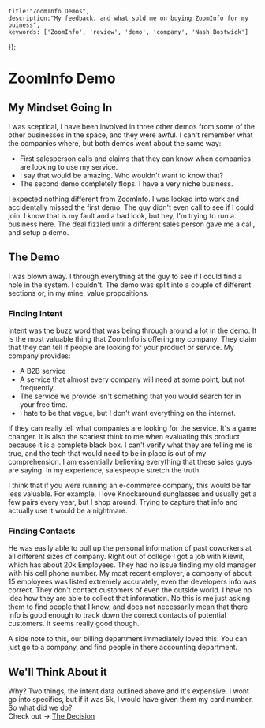 

    title:"ZoomInfo Demos",
    description:"My feedback, and what sold me on buying ZoomInfo for my buiness",
    keywords: ['ZoomInfo', 'review', 'demo', 'company', 'Nash Bostwick']
});

# ZoomInfo Demo

## My Mindset Going In
I was sceptical, I have been involved in three other demos from some of the other businesses in the space, and they were awful. I can't remember what the companies where, but both demos went about the same way:
* First salesperson calls and claims that they can know when companies are looking to use my service.
* I say that would be amazing. Who wouldn't want to know that?
* The second demo completely flops. I have a very niche business.


I expected nothing different from ZoomInfo. I was locked into work and accidentally missed the first demo, The guy didn't even call to see if I could join. I know that is my fault and a bad look, but hey, I'm trying to run a business here. The deal fizzled until a different sales person gave me a call, and setup a demo.

## The Demo
I was blown away. I through everything at the guy to see if I could find a hole in the system. I couldn't. The demo was split into a couple of different sections or, in my mine, value propositions.

### Finding Intent
Intent was the buzz word that was being through around a lot in the demo. It is the most valuable thing that ZoomInfo is offering my company. They claim that they can tell if people are looking for your product or service. My company provides:
* A B2B service
* A service that almost every company will need at some point, but not frequently.
* The service we provide isn't something that you would search for in your free time. 
* I hate to be that vague, but I don't want everything on the internet. 

 If they can really tell what companies are looking for the service. It's a game changer. It is also the scariest think to me when evaluating this product because it is a complete black box. I can't verify what they are telling me is true, and the tech that would need to be in place is out of my comprehension. I am essentially believing everything that these sales guys are saying. In my experience, salespeople stretch the truth.  

I think that if you were running an e-commerce company, this would be far less valuable. For example, I love Knockaround sunglasses and usually get a few pairs every year, but I shop around. Trying to capture that info and actually use it would be a nightmare. 

### Finding Contacts
He was easily able to pull up the personal information of past coworkers at all different sizes of company. Right out of college I got a job with Kiewit, which has about 20k Employees. They had no issue finding my old manager with his cell phone number. My most recent employer, a company of about 15 employees was listed extremely accurately, even the developers info was correct. They don't contact customers of even the outside world. I have no idea how they are able to collect that information. No this is me just asking them to find people that I know, and does not necessarily mean that there info is good enough to track down the correct contacts of potential customers. It seems really good though.

A side note to this, our billing department immediately loved this. You can just go to a company, and find people in there accounting department. 

## We'll Think About it
Why? Two things, the intent data outlined above and it's expensive. I wont go into specifics, but if it was 5k, I would have given them my card number. So what did we do?\
Check out -> [The Decision][1]

<Footer 
    phone='+(506)6109-8651' 
    address='Alajuela Province, La Fortuna, 21007, Costa Rica' 
    galleryUrl='/photo-gallery/alpha-arenal' 
    googleMapsLink='https://maps.app.goo.gl/42WRM9apGfwep2sMA'
/>

[1]: /blog/business/zoom-info/the-decision
